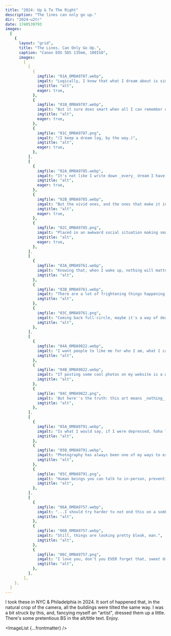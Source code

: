 ```yaml
---
title: "2024: Up & To The Right"
description: "The lines can only go up."
dir: "2024-u2tr"
date: 1740539793
images:
  [
    {
      layout: "grid",
      title: "The Lines, Can Only Go Up.",
      caption: "Canon EOS 5DS 135mm, 100ISO",
      images:
        [
          [
            {
              imgfile: "01A_0M8A9787.webp",
              imgalt: "Logically, I know that what I dream about is simply my brain subconsciously processing recent information.",
              imgtitle: "alt",
              eager: true,
            },
            {
              imgfile: "01B_0M8A9787.webp",
              imgalt: "But it sure does smart when all I can remember dreaming about is just stressful situations.",
              imgtitle: "alt",
              eager: true,
            },
            {
              imgfile: "01C_0M8A9787.png",
              imgalt: "(I keep a dream log, by the way.)",
              imgtitle: "alt",
              eager: true,
            },
          ],
          [
            {
              imgfile: "02A_0M8A9785.webp",
              imgalt: "It's not like I write down _every_ dream I have, mind you.",
              imgtitle: "alt",
              eager: true,
            },
            {
              imgfile: "02B_0M8A9785.webp",
              imgalt: "But the vivid ones, and the ones that make it into the log, those are always of a nightmare-ish variety.",
              imgtitle: "alt",
              eager: true,
            },
            {
              imgfile: "02C_0M8A9785.png",
              imgalt: "Placed in an awkward social situation making small talk with someone whose name I've forgotten after a test that I both overslept & forgot to study for, but it's really important I recruit them to my party to help save the world from school shooters.",
              imgtitle: "alt",
              eager: true,
            },
          ],
          [
            {
              imgfile: "03A_0M8A9761.webp",
              imgalt: "Knowing that, when I wake up, nothing will matter anymore, doesn't make the fear while I'm dreaming any less real.",
              imgtitle: "alt",
            },
            {
              imgfile: "03B_0M8A9761.webp",
              imgalt: "There are a lot of frightening things happening outside in my very own United States of America right now, yet I'm over here cooped up in bed spooking myself??",
              imgtitle: "alt",
            },
            {
              imgfile: "03C_0M8A9761.png",
              imgalt: "Coming back full-circle, maybe it's a way of dealing with the fear that doesn't require me to break my rosy facade during the day.",
              imgtitle: "alt",
            },
          ],
          [
            {
              imgfile: "04A_0M8A9822.webp",
              imgalt: "I want people to like me for who I am, what I can do, and how I make them feel.",
              imgtitle: "alt",
            },
            {
              imgfile: "04B_0M8A9822.webp",
              imgalt: "If posting some cool photos on my website is a way to accomplish that, then great!",
              imgtitle: "alt",
            },
            {
              imgfile: "04C_0M8A9822.png",
              imgalt: 'But here''s the truth: this art means _nothing_, this "essay" means **nothing**, and no one cares what I think, because no one''s going to read this.',
              imgtitle: "alt",
            },
          ],
          [
            {
              imgfile: "05A_0M8A9791.webp",
              imgalt: "Is what I would say, if I were depressed, haha lol.",
              imgtitle: "alt",
            },
            {
              imgfile: "05B_0M8A9791.webp",
              imgalt: "Photography has always been one of my ways to express my frustration and burnout, but you know what's even better?",
              imgtitle: "alt",
            },
            {
              imgfile: "05C_0M8A9791.png",
              imgalt: "Human beings you can talk to in-person, preventing you from going crazy.",
              imgtitle: "alt",
            },
          ],
          [
            {
              imgfile: "06A_0M8A9757.webp",
              imgalt: "...I should try harder to not end this on a somber note.",
              imgtitle: "alt",
            },
            {
              imgfile: "06B_0M8A9757.webp",
              imgalt: "Still, things are looking pretty bleak, man.",
              imgtitle: "alt",
            },
            {
              imgfile: "06C_0M8A9757.png",
              imgalt: "I love you, don't you EVER forget that, sweet dreams, see you when you wake up.",
              imgtitle: "alt",
            },
          ],
        ],
    },
  ]
---
```



I took these in NYC & Philadelphia in 2024. It sort of happened that, in the natural crop of the camera, all the buildings were tilted the same way. I was a bit struck by this, and, fancying myself an "artist", dressed them up a little. There's some pretentious BS in the alt/title text. Enjoy.

<ImageList {...frontmatter} />
